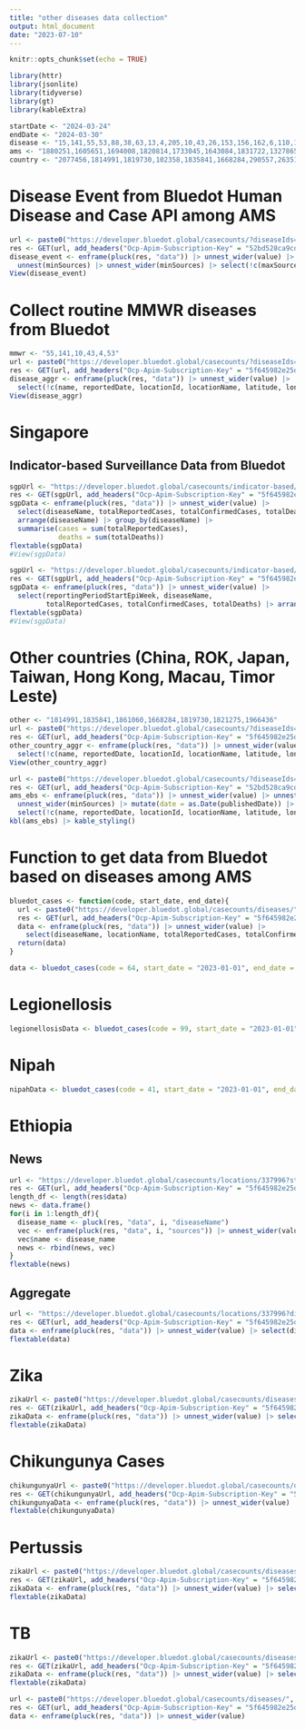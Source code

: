 ```yaml
---
title: "other diseases data collection"
output: html_document
date: "2023-07-10"
---
```


```r
knitr::opts_chunk$set(echo = TRUE)
```

```r
library(httr)
library(jsonlite)
library(tidyverse)
library(gt)
library(kableExtra)
```

```r
startDate <- "2024-03-24"
endDate <- "2024-03-30"
disease <- "15,141,55,53,88,38,63,13,4,205,10,43,26,153,156,162,6,110,113,136,212,215,216,224,264,200,41,40,39,37,64,239,47"
ams <- "1880251,1605651,1694008,1820814,1733045,1643084,1831722,1327865,1655842,1562822"
country <- "2077456,1814991,1819730,102358,1835841,1668284,290557,2635167,1861060,1821275,289688,337996,1269750,2750405,2186224,286963,1168579,2017370,1227603,1966436,298795,1210997,2921044,130758,99237,248816,1522867,1282028,934292,1282988,6252001,1512440,290291,6251999,4043988,285570,1559582,2088628,1252634,2623032,2205218,660013,3017382,390903,3175395,798544,953987,2510769,2661886,2658434,2782113,2802361,357994,294640,192950,2029969,3144096,935317,1218197,690791"
```

# Disease Event from Bluedot Human Disease and Case API among AMS
```r
url <- paste0("https://developer.bluedot.global/casecounts/?diseaseIds=", "10", "&subLocationTypes=4&startDate=", startDate, "&endDate=", endDate, "&isAggregated=FALSE&includeSources=TRUE&includeCsv=FALSE&api-version=v1")
res <- GET(url, add_headers("Ocp-Apim-Subscription-Key" = "52bd528ca9cd407394791ca418a7b409", "Cache-Control" = "no-cache")) |> content()
disease_event <- enframe(pluck(res, "data")) |> unnest_wider(value) |> filter(countryId %in% c(1880251,1605651,1694008,1820814,1733045,1643084,1831722,1327865,1655842,1562822)) |> 
  unnest(minSources) |> unnest_wider(minSources) |> select(!c(maxSources))
View(disease_event)
```

# Collect routine MMWR diseases from Bluedot
```r
mmwr <- "55,141,10,43,4,53"
url <- paste0("https://developer.bluedot.global/casecounts/?diseaseIds=", mmwr, "&locationIds=", ams, "&startDate=2024-01-01&endDate=", endDate, "&isAggregated=TRUE&includeSources=FALSE&includeCsv=FALSE&api-version=v1")
res <- GET(url, add_headers("Ocp-Apim-Subscription-Key" = "5f645982e25d4a729d7292b890a8ed31", "Cache-Control" = "no-cache")) |> content()
disease_aggr <- enframe(pluck(res, "data")) |> unnest_wider(value) |> 
  select(!c(name, reportedDate, locationId, locationName, latitude, longitude, locationType, minSources, maxSources))
View(disease_aggr)
```

# Singapore
## Indicator-based Surveillance Data from Bluedot
```r
sgpUrl <- "https://developer.bluedot.global/casecounts/indicator-based/?locationIds=1880251&startDate=2023-01-01&sourceOrgNames=Ministry%20of%20Health%20Singapore&api-version=v1"
res <- GET(sgpUrl, add_headers("Ocp-Apim-Subscription-Key" = "5f645982e25d4a729d7292b890a8ed31", "Cache-Control" = "no-cache")) |> content()
sgpData <- enframe(pluck(res, "data")) |> unnest_wider(value) |> 
  select(diseaseName, totalReportedCases, totalConfirmedCases, totalDeaths) |>
  arrange(diseaseName) |> group_by(diseaseName) |> 
  summarise(cases = sum(totalReportedCases),
            deaths = sum(totalDeaths))
flextable(sgpData)
#View(sgpData)
```

```r
sgpUrl <- "https://developer.bluedot.global/casecounts/indicator-based/?locationIds=1880251&startDate=2023-12-03&sourceOrgNames=Ministry%20of%20Health%20Singapore&api-version=v1"
res <- GET(sgpUrl, add_headers("Ocp-Apim-Subscription-Key" = "5f645982e25d4a729d7292b890a8ed31", "Cache-Control" = "no-cache")) |> content()
sgpData <- enframe(pluck(res, "data")) |> unnest_wider(value) |> 
  select(reportingPeriodStartEpiWeek, diseaseName, 
         totalReportedCases, totalConfirmedCases, totalDeaths) |> arrange(diseaseName)
flextable(sgpData)
#View(sgpData)
```

# Other countries (China, ROK, Japan, Taiwan, Hong Kong, Macau, Timor Leste)
```r
other <- "1814991,1835841,1861060,1668284,1819730,1821275,1966436"
url <- paste0("https://developer.bluedot.global/casecounts/?diseaseIds=", disease, "&locationIds=", other, "&startDate=", startDate, "&endDate=", endDate, "&isAggregated=TRUE&includeSources=FALSE&includeCsv=FALSE&api-version=v1")
res <- GET(url, add_headers("Ocp-Apim-Subscription-Key" = "5f645982e25d4a729d7292b890a8ed31", "Cache-Control" = "no-cache")) |> content()
other_country_aggr <- enframe(pluck(res, "data")) |> unnest_wider(value) |> 
  select(!c(name, reportedDate, locationId, locationName, latitude, longitude, locationType, minSources, maxSources))
View(other_country_aggr)
```

```r
url <- paste0("https://developer.bluedot.global/casecounts/?diseaseIds=", disease, "&locationIds=", country, "&startDate=", startDate, "&endDate=", endDate, "&isAggregated=false&includeSources=true&api-version=v1")
res <- GET(url, add_headers("Ocp-Apim-Subscription-Key" = "52bd528ca9cd407394791ca418a7b409", "Cache-Control" = "no-cache")) |> content()
ams_ebs <- enframe(pluck(res, "data")) |> unnest_wider(value) |> unnest(minSources) |> 
  unnest_wider(minSources) |> mutate(date = as.Date(publishedDate)) |> 
  select(!c(name, reportedDate, locationId, locationName, latitude, longitude, locationType, minSources, maxSources))
kbl(ams_ebs) |> kable_styling()
```

# Function to get data from Bluedot based on diseases among AMS
```r
bluedot_cases <- function(code, start_date, end_date){
  url <- paste0("https://developer.bluedot.global/casecounts/diseases/", code, "?locationIds=1880251,1605651,1694008,1820814,1733045,1643084,1831722,1327865,1655842,1562822&startDate=", start_date, "&endDate=", end_date, "&isAggregated=true&api-version=v1")
  res <- GET(url, add_headers("Ocp-Apim-Subscription-Key" = "5f645982e25d4a729d7292b890a8ed31", "Cache-Control" = "no-cache")) |> content()
  data <- enframe(pluck(res, "data")) |> unnest_wider(value) |> 
    select(diseaseName, locationName, totalReportedCases, totalConfirmedCases, totalSuspectedCases, totalDeaths)
  return(data)
}
```

```r
data <- bluedot_cases(code = 64, start_date = "2023-01-01", end_date = "2024-01-09")
```

# Legionellosis

```r
legionellosisData <- bluedot_cases(code = 99, start_date = "2023-01-01", end_date = "2023-12-31")
```

# Nipah

```r
nipahData <- bluedot_cases(code = 41, start_date = "2023-01-01", end_date = "2023-12-31")
```

# Ethiopia

## News

```r
url <- "https://developer.bluedot.global/casecounts/locations/337996?startDate=2023-01-01&isAggregated=false&includeSources=true&api-version=v1"
res <- GET(url, add_headers("Ocp-Apim-Subscription-Key" = "5f645982e25d4a729d7292b890a8ed31", "Cache-Control" = "no-cache")) |> content()
length_df <- length(res$data)
news <- data.frame()
for(i in 1:length_df){
  disease_name <- pluck(res, "data", i, "diseaseName")
  vec <- enframe(pluck(res, "data", i, "sources")) |> unnest_wider(value)
  vec$name <- disease_name
  news <- rbind(news, vec)
}
flextable(news)
```

## Aggregate

```r
url <- "https://developer.bluedot.global/casecounts/locations/337996?diseaseIds=&startDate=2023-01-01&isAggregated=true&includeSources=false&api-version=v1"
res <- GET(url, add_headers("Ocp-Apim-Subscription-Key" = "5f645982e25d4a729d7292b890a8ed31", "Cache-Control" = "no-cache")) |> content()
data <- enframe(pluck(res, "data")) |> unnest_wider(value) |> select(diseaseName, countryName, totalReportedCases, totalConfirmedCases, totalSuspectedCases, totalDeaths)
flextable(data)
```

# Zika

```r
zikaUrl <- paste0("https://developer.bluedot.global/casecounts/diseases/88?locationIds=1820814,%201831722,%201643084,%201655842,%201733045,%201327865,%201694008,%201880251,%201605651,%201562822,%201861060,%201835841,%201814991&startDate=2023-09-01&isAggregated=true&api-version=v1")
res <- GET(zikaUrl, add_headers("Ocp-Apim-Subscription-Key" = "5f645982e25d4a729d7292b890a8ed31", "Cache-Control" = "no-cache")) |> content()
zikaData <- enframe(pluck(res, "data")) |> unnest_wider(value) |> select(diseaseName, countryName, totalReportedCases, totalConfirmedCases, totalSuspectedCases, totalDeaths)
flextable(zikaData)
```

# Chikungunya Cases

```r
chikungunyaUrl <- paste0("https://developer.bluedot.global/casecounts/diseases/53?locationIds=1820814,%201831722,%201643084,%201655842,%201733045,%201327865,%201694008,%201880251,%201605651,%201562822,%201861060,%201835841,%201814991&startDate=2023-01-01&endDate=", endDate, "&isAggregated=true&api-version=v1")
res <- GET(chikungunyaUrl, add_headers("Ocp-Apim-Subscription-Key" = "5f645982e25d4a729d7292b890a8ed31", "Cache-Control" = "no-cache")) |> content()
chikungunyaData <- enframe(pluck(res, "data")) |> unnest_wider(value) |> select(diseaseName, countryName, totalReportedCases, totalConfirmedCases, totalSuspectedCases, totalDeaths)
flextable(chikungunyaData)
```

# Pertussis

```r
zikaUrl <- paste0("https://developer.bluedot.global/casecounts/diseases/13?locationIds=1820814,%201831722,%201643084,%201655842,%201733045,%201327865,%201694008,%201880251,%201605651,%201562822,%201861060,%201835841,%201814991&startDate=2023-11-01&isAggregated=true&api-version=v1")
res <- GET(zikaUrl, add_headers("Ocp-Apim-Subscription-Key" = "5f645982e25d4a729d7292b890a8ed31", "Cache-Control" = "no-cache")) |> content()
zikaData <- enframe(pluck(res, "data")) |> unnest_wider(value) |> select(diseaseName, countryName, totalReportedCases, totalConfirmedCases, totalSuspectedCases, totalDeaths)
flextable(zikaData)
```

# TB

```r
zikaUrl <- paste0("https://developer.bluedot.global/casecounts/diseases/7?locationIds=1820814,%201831722,%201643084,%201655842,%201733045,%201327865,%201694008,%201880251,%201605651,%201562822,%201861060,%201835841,%201814991&startDate=2023-11-01&isAggregated=true&api-version=v1")
res <- GET(zikaUrl, add_headers("Ocp-Apim-Subscription-Key" = "5f645982e25d4a729d7292b890a8ed31", "Cache-Control" = "no-cache")) |> content()
zikaData <- enframe(pluck(res, "data")) |> unnest_wider(value) |> select(diseaseName, countryName, totalReportedCases, totalConfirmedCases, totalSuspectedCases, totalDeaths)
flextable(zikaData)
```

```r
url <- paste0("https://developer.bluedot.global/casecounts/diseases/", 88, "?locationIds=1966436&startDate=", startDate, "&endDate=", endDate, "&isAggregated=false&includeSources=false&api-version=v1")
res <- GET(url, add_headers("Ocp-Apim-Subscription-Key" = "5f645982e25d4a729d7292b890a8ed31", "Cache-Control" = "no-cache")) |> content()
data <- enframe(pluck(res, "data")) |> unnest_wider(value)
```

